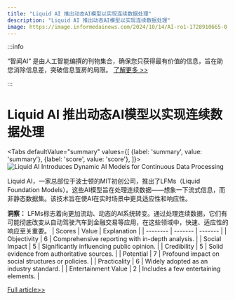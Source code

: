 ```yaml
---
title: "Liquid AI 推出动态AI模型以实现连续数据处理"
description: "Liquid AI 推出动态AI模型以实现连续数据处理"
image: https://image.informedainews.com/2024/10/14/AI-ro1-1728910665-0.jpg
---
```



:::info

“智闻AI“ 是由人工智能编撰的刊物集合，确保您只获得最有价值的信息，旨在助您消除信息差，突破信息茧房的局限。  [了解更多 >>](/)

:::

# Liquid AI 推出动态AI模型以实现连续数据处理


<Tabs
	defaultValue="summary"
	values={[
	{label: 'summary', value: 'summary'},
	{label: 'score', value: 'score'},
]}>
<TabItem value="summary">
<img
  src="https://image.informedainews.com/2024/10/14/AI-ro1-1728910665-0.jpg"
  alt="Liquid AI Introduces Dynamic AI Models for Continuous Data Processing"
/>



Liquid AI，一家总部位于波士顿的MIT初创公司，推出了LFMs（Liquid Foundation Models）。这些AI模型旨在处理连续数据——想象一下流式信息，而非静态数据集。该技术旨在使AI在实时场景中更具适应性和响应性。

**洞察：**
LFMs标志着向更加流动、动态的AI系统转变。通过处理连续数据，它们有可能彻底改变从自动驾驶汽车到金融交易等应用，在这些领域中，快速、适应性的响应至关重要。
</TabItem>
<TabItem value="score">
	| Scores     | Value   | Explanation |
	| -------- | ------- | ------- |
	| Objectivity  | 6    | Comprehensive reporting with in-depth analysis.    |
	| Social Impact | 5     | Significantly influencing public opinion.    |
	| Credibility    | 5    | Solid evidence from authoritative sources.    |
	| Potential    | 7    | Profound impact on social structures or policies.    |
	| Practicality    | 6    | Widely adopted as an industry standard.    |
	| Entertainment Value    | 2    | Includes a few entertaining elements.    |
</TabItem>
</Tabs>

[Full article>>](https://xiaohu.ai/p/14296)
